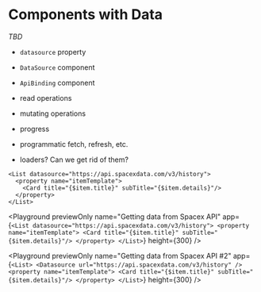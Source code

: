 # Components with Data

_TBD_

- `datasource` property
- `DataSource` component
- `ApiBinding` component
- read operations
- mutating operations
- progress
- programmatic fetch, refresh, etc.

- loaders? Can we get rid of them?

```ueml copy
<List datasource="https://api.spacexdata.com/v3/history">
  <property name="itemTemplate">
    <Card title="{$item.title}" subTitle="{$item.details}"/>
  </property>
</List>
```

<Playground
  previewOnly
  name="Getting data from Spacex API"
  app={`
    <List datasource="https://api.spacexdata.com/v3/history">
      <property name="itemTemplate">
        <Card title="{$item.title}" subTitle="{$item.details}"/>
      </property>
    </List>
    `}
  height={300}
/>

<Playground
    previewOnly
    name="Getting data from Spacex API #2"
    app={`
    <List>
      <Datasource url="https://api.spacexdata.com/v3/history" />
      <property name="itemTemplate">
        <Card title="{$item.title}" subTitle="{$item.details}"/>
      </property>
    </List>
    `}
    height={300}
/>
